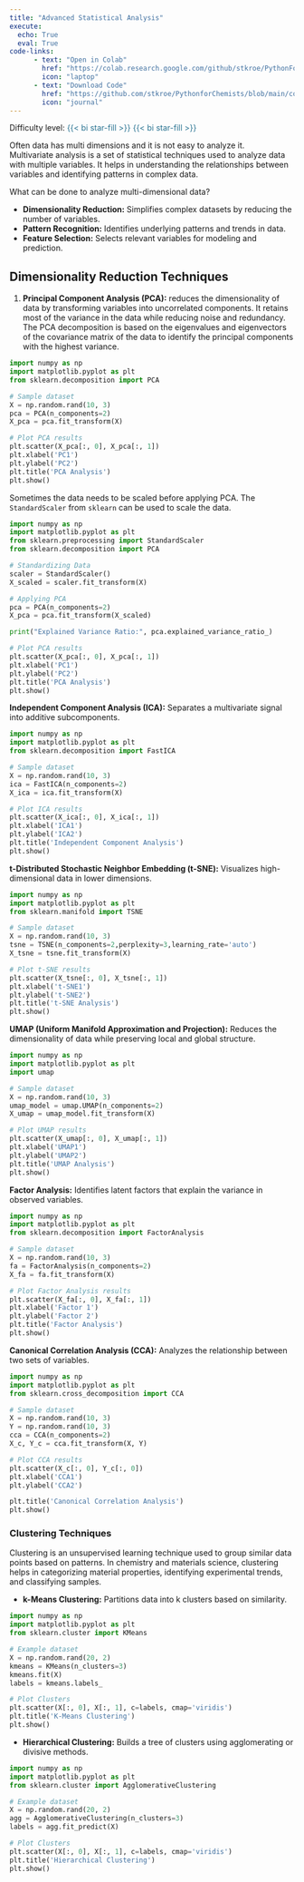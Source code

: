 ```yaml
---
title: "Advanced Statistical Analysis"
execute: 
  echo: True
  eval: True
code-links:
      - text: "Open in Colab"
        href: "https://colab.research.google.com/github/stkroe/PythonForChemists/blob/main/course/notebooks/AdvancedAnalysis.ipynb"
        icon: "laptop"
      - text: "Download Code"
        href: "https://github.com/stkroe/PythonforChemists/blob/main/course/notebooks/AdvancedAnalysis.ipynb"
        icon: "journal"
--- 
```

Difficulty level: <span style="color:#2B7492">{{< bi star-fill >}} {{< bi star-fill >}} </span>

Often data has multi dimensions and it is not easy to analyze it. <br>
Multivariate analysis is a set of statistical techniques used to analyze data with multiple variables.
It helps in understanding the relationships between variables and identifying patterns in complex data. 

What can be done to analyze multi-dimensional data?

-   **Dimensionality Reduction:** Simplifies complex datasets by reducing the number of variables.
-   **Pattern Recognition:** Identifies underlying patterns and trends in data.
-   **Feature Selection:** Selects relevant variables for modeling and prediction.

## Dimensionality Reduction Techniques {.unnumbered}
1.  **Principal Component Analysis (PCA):** reduces the dimensionality of data by transforming variables into uncorrelated components. It retains most of the variance in the data while reducing noise and redundancy.
The PCA decomposition is based on the eigenvalues and eigenvectors of the covariance matrix of the data to identify the principal components with the highest variance.

```python
import numpy as np
import matplotlib.pyplot as plt
from sklearn.decomposition import PCA

# Sample dataset
X = np.random.rand(10, 3)
pca = PCA(n_components=2)
X_pca = pca.fit_transform(X)

# Plot PCA results
plt.scatter(X_pca[:, 0], X_pca[:, 1])
plt.xlabel('PC1')
plt.ylabel('PC2')
plt.title('PCA Analysis')
plt.show()
```

Sometimes the data needs to be scaled before applying PCA. The `StandardScaler` from `sklearn` can be used to scale the data.

```python
import numpy as np
import matplotlib.pyplot as plt
from sklearn.preprocessing import StandardScaler
from sklearn.decomposition import PCA

# Standardizing Data
scaler = StandardScaler()
X_scaled = scaler.fit_transform(X)

# Applying PCA
pca = PCA(n_components=2)
X_pca = pca.fit_transform(X_scaled)

print("Explained Variance Ratio:", pca.explained_variance_ratio_)

# Plot PCA results
plt.scatter(X_pca[:, 0], X_pca[:, 1])
plt.xlabel('PC1')
plt.ylabel('PC2')
plt.title('PCA Analysis')
plt.show()


```


**Independent Component Analysis (ICA):** Separates a multivariate signal into additive subcomponents.

```python
import numpy as np
import matplotlib.pyplot as plt
from sklearn.decomposition import FastICA

# Sample dataset
X = np.random.rand(10, 3)
ica = FastICA(n_components=2)
X_ica = ica.fit_transform(X)

# Plot ICA results
plt.scatter(X_ica[:, 0], X_ica[:, 1])
plt.xlabel('ICA1')
plt.ylabel('ICA2')
plt.title('Independent Component Analysis')
plt.show()
```

**t-Distributed Stochastic Neighbor Embedding (t-SNE):** Visualizes high-dimensional data in lower dimensions.

```python
import numpy as np
import matplotlib.pyplot as plt
from sklearn.manifold import TSNE

# Sample dataset
X = np.random.rand(10, 3)
tsne = TSNE(n_components=2,perplexity=3,learning_rate='auto')
X_tsne = tsne.fit_transform(X)

# Plot t-SNE results
plt.scatter(X_tsne[:, 0], X_tsne[:, 1])
plt.xlabel('t-SNE1')
plt.ylabel('t-SNE2')
plt.title('t-SNE Analysis')
plt.show()
```

**UMAP (Uniform Manifold Approximation and Projection):** Reduces the dimensionality of data while preserving local and global structure.

```python
import numpy as np
import matplotlib.pyplot as plt
import umap

# Sample dataset
X = np.random.rand(10, 3)
umap_model = umap.UMAP(n_components=2)
X_umap = umap_model.fit_transform(X)

# Plot UMAP results
plt.scatter(X_umap[:, 0], X_umap[:, 1])
plt.xlabel('UMAP1')
plt.ylabel('UMAP2')
plt.title('UMAP Analysis')
plt.show()
```

**Factor Analysis:** Identifies latent factors that explain the variance in observed variables.

```python
import numpy as np
import matplotlib.pyplot as plt
from sklearn.decomposition import FactorAnalysis

# Sample dataset
X = np.random.rand(10, 3)
fa = FactorAnalysis(n_components=2)
X_fa = fa.fit_transform(X)

# Plot Factor Analysis results
plt.scatter(X_fa[:, 0], X_fa[:, 1])
plt.xlabel('Factor 1')
plt.ylabel('Factor 2')
plt.title('Factor Analysis')
plt.show()
```


**Canonical Correlation Analysis (CCA):** Analyzes the relationship between two sets of variables.

```python
import numpy as np
import matplotlib.pyplot as plt
from sklearn.cross_decomposition import CCA

# Sample dataset
X = np.random.rand(10, 3)
Y = np.random.rand(10, 3)
cca = CCA(n_components=2)
X_c, Y_c = cca.fit_transform(X, Y)

# Plot CCA results
plt.scatter(X_c[:, 0], Y_c[:, 0])
plt.xlabel('CCA1')
plt.ylabel('CCA2')

plt.title('Canonical Correlation Analysis')
plt.show()
```



###  Clustering Techniques  {.unnumbered}



Clustering is an unsupervised learning technique used to group similar data points based on patterns. In chemistry and materials science, clustering helps in categorizing material properties, identifying experimental trends, and classifying samples.

- **k-Means Clustering:** Partitions data into k clusters based on similarity.


```python
import numpy as np
import matplotlib.pyplot as plt
from sklearn.cluster import KMeans

# Example dataset
X = np.random.rand(20, 2)
kmeans = KMeans(n_clusters=3)
kmeans.fit(X)
labels = kmeans.labels_

# Plot Clusters
plt.scatter(X[:, 0], X[:, 1], c=labels, cmap='viridis')
plt.title('K-Means Clustering')
plt.show()
```

- **Hierarchical Clustering:** Builds a tree of clusters using agglomerating or divisive methods.

```python
import numpy as np
import matplotlib.pyplot as plt
from sklearn.cluster import AgglomerativeClustering

# Example dataset
X = np.random.rand(20, 2)
agg = AgglomerativeClustering(n_clusters=3)
labels = agg.fit_predict(X)

# Plot Clusters
plt.scatter(X[:, 0], X[:, 1], c=labels, cmap='viridis')
plt.title('Hierarchical Clustering')
plt.show()
```


